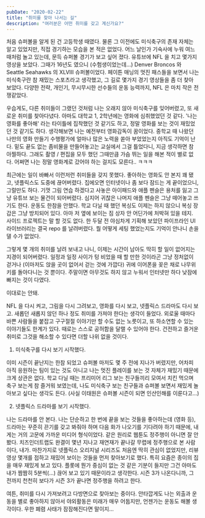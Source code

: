 ```yaml
---
pubDate: "2020-02-22"
title: "취미를 찾아 나서는 길"
description: "여러분은 어떤 취미를 갖고 계신가요?"
---
```



처음 슈퍼볼을 알게 된 건 고등학생 때였다. 물론 그 이전에도 미식축구의 존재 자체는 알고 있었지만, 직접 경기하는 모습을 본 적은 없었다. 어느 날인가 기숙사에 누워 여느 때처럼 놀고 있는데, 문득 슈퍼볼 경기가 보고 싶어 졌다. 유튜브에 NFL 을 치고 몇가지 영상을 보았다. 그때가 16년도 였으니 (수험생이었는데...) Denver Broncos 와 Seattle Seahawks 의 XLVIII 슈퍼볼이었다. 페이튼 매닝의 멋진 패스들을 보면서 나는 미식축구란 참 재밌는 스포츠라고 생각했고, 그 길로 몇가지 경기 영상들을 좀 더 찾아 보았다. 다양한 전략, 개인기, 무시무시한 선수들의 운동 능력까지, NFL 은 마치 작은 전쟁같았다.

우습게도, 다른 취미들이 그랬던 것처럼 나는 오래지 않아 미식축구를 잊어버렸고, 또 새로운 취미를 찾아다녔다. 아마도 대학교 1, 2학년에는 영화에 심취했었던 것 같다. '나는 영화를 좋아해' 라는 타이틀에 집착했던 것 같기도 하고, 정말 영화를 보는 것이 재밌었던 것 같기도 하다. 생각해보면 나는 예전부터 영화감독이 꿈이었다. 중학교 때 나왔던 나만의 영화 만들기 수행평가에 얼마나 많은 노력을 쏟아 부었었는지 아직도 기억이 난다. 밑도 끝도 없는 좀비물을 만들어놓고는 교실에서 그걸 틀었다니, 지금 생각하면 참 아찔하다. 그래도 촬영 / 편집을 모두 했던 그때만큼 가슴 뛰는 일을 해본 적이 별로 없다. 어쩌면 나는 정말 영화계로 갔어야 하는 걸지도 모른다.. ㅋㅋㅋ

최근에는 일이 바빠서 이런저런 취미들을 갖지 못했다. 좋아하는 영화도 안 본지 꽤 됐고, 넷플릭스도 도중에 끊어버렸다. 집에오면 인터넷이나 좀 보다 잠드는 게 끝이었으니, 그럴만도 하다. 기껏 그림 연습 하겠다고 사놓은 아이패드와 애플 펜슬은 용처를 잃고 그냥 유튜브 보는 물건이 되어버렸다. 심지어 귀찮은 나머지 애플 펜슬은 그냥 떼어놓고 쓰기도 한다. 운동도 한참을 안했다. 학교 다닐 때 했던 복싱도 이제는 하지 않으니 복싱 장갑은 그냥 방치되어 있다. 아마 저 옆에 보이는 짐 상자 안 어딘가에 처박혀 있을 테지. 사이드 프로젝트는 말 할 것도 없다. 한 두달 전 야심차게 기획해 보았던 파이프라인 UI 라이브러리는 결국 repo 를 날려버렸다. 뭘 어떻게 세팅 했었는지도 기억이 안나니 손을 댈 수가 없었다.

그렇게 몇 개의 취미를 날려 보내고 나니, 이제는 시간이 남아도 딱히 할 일이 없어지는 지경이 되어버렸다. 일정과 일정 사이가 텅 비었을 때 할 만한 것이라곤 그냥 정처없이 걷거나 (이마저도 앉을 곳이 없어서 걷는 것에 가깝다) 귀에 이어폰을 꽂은 채로 나무위키를 돌아다니는 것 뿐이다. 주말이면 아무것도 하지 않고 누워서 인터넷만 하다 낮잠에 빠지는 것이 다였다.

<Quote>이대로는 안돼.</Quote>

NFL 을 다시 켜고, 그림을 다시 그려보고, 영화를 다시 보고, 넷플릭스 드라마도 다시 보고. 새롭던 새롭지 않던 하나 정도 취미를 가져야 한다는 생각이 들었다. 외로울 때마다 바쁜 사람들을 붙잡고 구구절절 이야기만 할 수도 없는 노릇이고, 또 하소연할 수 있는 이야기들도 한계가 있다. 때로는 스스로 공허함을 달랠 수 있어야 한다. 건전하고 즐거운 취미로 그것을 해소할 수 있다면 더할 나위 없을 것이다.

1. 미식축구를 다시 보기 시작했다.

이미 시즌이 끝난지는 한참 되었고 슈퍼볼 마저도 몇 주 전에 지나가 버렸지만, 어차피 아직 응원하는 팀이 있는 것도 아니고 나는 멋진 플레이를 보는 것 자체가 재밌기 때문에 크게 상관은 없다. 학교 다닐 때는 프리미어 리그 보는 친구들끼리 모여서 치킨 먹으며 축구 보는게 참 즐거워 보였는데, 나도 미식축구 보는 친구들과 슈퍼볼 보면서 재밌게 놀아보고 싶다는 생각도 든다. (사실 이태원은 슈퍼볼 시즌이 되면 인산인해를 이룬다고...)

2. 넷플릭스 드라마를 보기 시작했다.

나는 드라마를 안 본다. 나는 단순하고 한 번에 끝을 보는 것들을 좋아하는데 (영화 등), 드라마는 꾸준히 끈기를 갖고 봐줘야 하며 다음 화가 나오기를 기다려야 하기 때문에, 내게는 거의 고문에 가까운 미디어 형식이었다. 같은 원리로 웹툰도 정주행이 아니면 잘 안 봤다. 치즈인더트랩도 완결이 몇년 지나고 재연재가 끝나갈 무렵에 정주행으로 본 사람이다, 내가. 마찬가지로 넷플릭스 오리지널 시리즈도 처음엔 딱히 관심이 없었지만, 리뷰 영상 몇개를 접하고 재밌어 보이는 것들을 먼저 찾아보기로 했다. 특히 요즘은 종이의 집을 매우 재밌게 보고 있다. 플롯에 뭔가 중심이 없는 것 같은 기분이 들지만 그건 아마도 내가 짬짬히 5분씩(...) 끊어 보고 있기 때문이라고 생각한다. 시즌 3가 나온다니까, 그 전까지 천천히 보다가 시즌 3가 끝나면 정주행을 하려고 한다.

여튼, 취미를 다시 가져보려고 다방면으로 찾아보는 중이다. 안타깝게도 나는 외출과 운동을 별로 좋아하지 않아서 야외활동은 미래가 매우 어둡지만, 언젠가는 운동도 해볼 생각이다. 우한 폐렴 사태가 잠잠해진다면 말이지...
